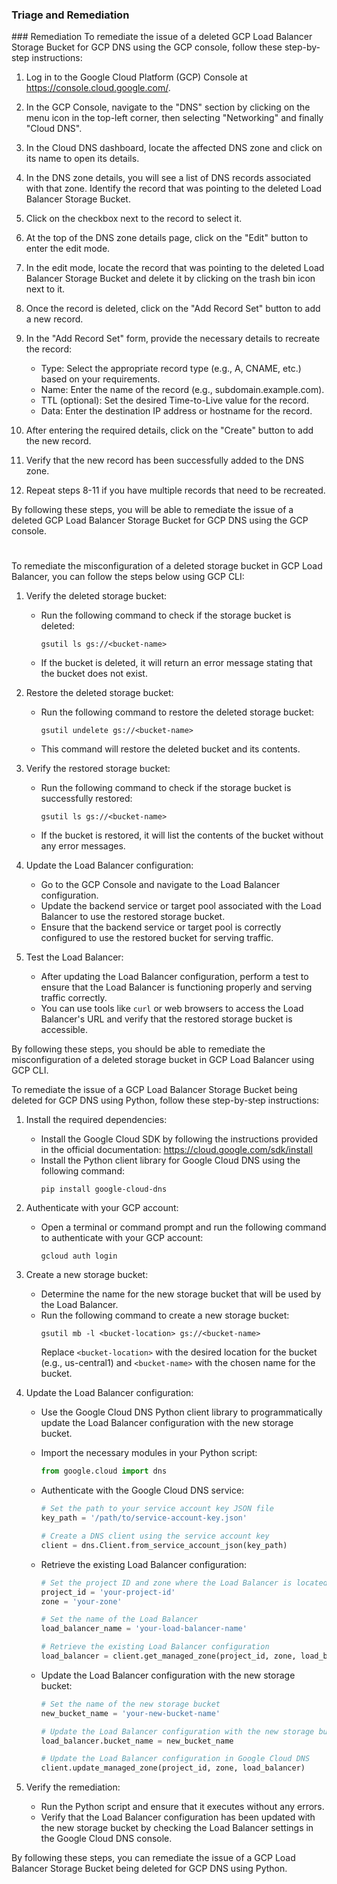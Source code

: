 
### Triage and Remediation
<Tabs>
<Tab title='Remediation'>
### Remediation

<AccordionGroup>
<Accordion title='Using Console' defaultOpen='true'>
To remediate the issue of a deleted GCP Load Balancer Storage Bucket for GCP DNS using the GCP console, follow these step-by-step instructions:

1. Log in to the Google Cloud Platform (GCP) Console at https://console.cloud.google.com/.

2. In the GCP Console, navigate to the "DNS" section by clicking on the menu icon in the top-left corner, then selecting "Networking" and finally "Cloud DNS".

3. In the Cloud DNS dashboard, locate the affected DNS zone and click on its name to open its details.

4. In the DNS zone details, you will see a list of DNS records associated with that zone. Identify the record that was pointing to the deleted Load Balancer Storage Bucket.

5. Click on the checkbox next to the record to select it.

6. At the top of the DNS zone details page, click on the "Edit" button to enter the edit mode.

7. In the edit mode, locate the record that was pointing to the deleted Load Balancer Storage Bucket and delete it by clicking on the trash bin icon next to it.

8. Once the record is deleted, click on the "Add Record Set" button to add a new record.

9. In the "Add Record Set" form, provide the necessary details to recreate the record:

   - Type: Select the appropriate record type (e.g., A, CNAME, etc.) based on your requirements.
   - Name: Enter the name of the record (e.g., subdomain.example.com).
   - TTL (optional): Set the desired Time-to-Live value for the record.
   - Data: Enter the destination IP address or hostname for the record.

10. After entering the required details, click on the "Create" button to add the new record.

11. Verify that the new record has been successfully added to the DNS zone.

12. Repeat steps 8-11 if you have multiple records that need to be recreated.

By following these steps, you will be able to remediate the issue of a deleted GCP Load Balancer Storage Bucket for GCP DNS using the GCP console.

#
</Accordion>

<Accordion title='Using CLI'>
To remediate the misconfiguration of a deleted storage bucket in GCP Load Balancer, you can follow the steps below using GCP CLI:

1. Verify the deleted storage bucket: 
   - Run the following command to check if the storage bucket is deleted:
     ```
     gsutil ls gs://<bucket-name>
     ```
   - If the bucket is deleted, it will return an error message stating that the bucket does not exist.

2. Restore the deleted storage bucket:
   - Run the following command to restore the deleted storage bucket:
     ```
     gsutil undelete gs://<bucket-name>
     ```
   - This command will restore the deleted bucket and its contents.

3. Verify the restored storage bucket:
   - Run the following command to check if the storage bucket is successfully restored:
     ```
     gsutil ls gs://<bucket-name>
     ```
   - If the bucket is restored, it will list the contents of the bucket without any error messages.

4. Update the Load Balancer configuration:
   - Go to the GCP Console and navigate to the Load Balancer configuration.
   - Update the backend service or target pool associated with the Load Balancer to use the restored storage bucket.
   - Ensure that the backend service or target pool is correctly configured to use the restored bucket for serving traffic.

5. Test the Load Balancer:
   - After updating the Load Balancer configuration, perform a test to ensure that the Load Balancer is functioning properly and serving traffic correctly.
   - You can use tools like `curl` or web browsers to access the Load Balancer's URL and verify that the restored storage bucket is accessible.

By following these steps, you should be able to remediate the misconfiguration of a deleted storage bucket in GCP Load Balancer using GCP CLI.
</Accordion>

<Accordion title='Using Python'>
To remediate the issue of a GCP Load Balancer Storage Bucket being deleted for GCP DNS using Python, follow these step-by-step instructions:

1. Install the required dependencies:
   - Install the Google Cloud SDK by following the instructions provided in the official documentation: https://cloud.google.com/sdk/install
   - Install the Python client library for Google Cloud DNS using the following command:
     ```
     pip install google-cloud-dns
     ```

2. Authenticate with your GCP account:
   - Open a terminal or command prompt and run the following command to authenticate with your GCP account:
     ```
     gcloud auth login
     ```

3. Create a new storage bucket:
   - Determine the name for the new storage bucket that will be used by the Load Balancer.
   - Run the following command to create a new storage bucket:
     ```
     gsutil mb -l <bucket-location> gs://<bucket-name>
     ```
     Replace `<bucket-location>` with the desired location for the bucket (e.g., us-central1) and `<bucket-name>` with the chosen name for the bucket.

4. Update the Load Balancer configuration:
   - Use the Google Cloud DNS Python client library to programmatically update the Load Balancer configuration with the new storage bucket.
   - Import the necessary modules in your Python script:
     ```python
     from google.cloud import dns
     ```

   - Authenticate with the Google Cloud DNS service:
     ```python
     # Set the path to your service account key JSON file
     key_path = '/path/to/service-account-key.json'
     
     # Create a DNS client using the service account key
     client = dns.Client.from_service_account_json(key_path)
     ```

   - Retrieve the existing Load Balancer configuration:
     ```python
     # Set the project ID and zone where the Load Balancer is located
     project_id = 'your-project-id'
     zone = 'your-zone'
     
     # Set the name of the Load Balancer
     load_balancer_name = 'your-load-balancer-name'
     
     # Retrieve the existing Load Balancer configuration
     load_balancer = client.get_managed_zone(project_id, zone, load_balancer_name)
     ```

   - Update the Load Balancer configuration with the new storage bucket:
     ```python
     # Set the name of the new storage bucket
     new_bucket_name = 'your-new-bucket-name'
     
     # Update the Load Balancer configuration with the new storage bucket
     load_balancer.bucket_name = new_bucket_name
     
     # Update the Load Balancer configuration in Google Cloud DNS
     client.update_managed_zone(project_id, zone, load_balancer)
     ```

5. Verify the remediation:
   - Run the Python script and ensure that it executes without any errors.
   - Verify that the Load Balancer configuration has been updated with the new storage bucket by checking the Load Balancer settings in the Google Cloud DNS console.

By following these steps, you can remediate the issue of a GCP Load Balancer Storage Bucket being deleted for GCP DNS using Python.
</Accordion>

</AccordionGroup>
</Tab>
</Tabs>
